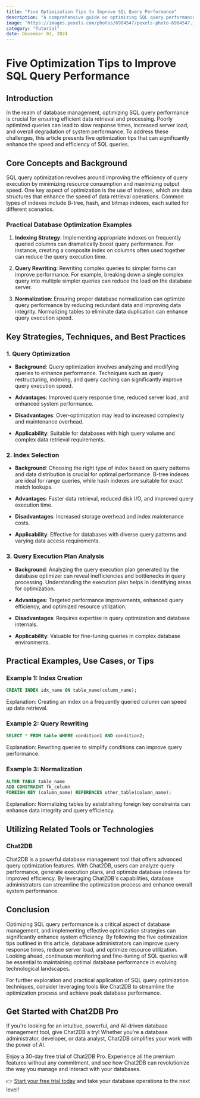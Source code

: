 ```yaml
---
title: "Five Optimization Tips to Improve SQL Query Performance"
description: "A comprehensive guide on optimizing SQL query performance with five key tips and strategies."
image: "https://images.pexels.com/photos/6984547/pexels-photo-6984547.jpeg?auto=compress&cs=tinysrgb&dpr=1&w=500"
category: "Tutorial"
date: December 03, 2024
---
```


# Five Optimization Tips to Improve SQL Query Performance

## Introduction

In the realm of database management, optimizing SQL query performance is crucial for ensuring efficient data retrieval and processing. Poorly optimized queries can lead to slow response times, increased server load, and overall degradation of system performance. To address these challenges, this article presents five optimization tips that can significantly enhance the speed and efficiency of SQL queries.

## Core Concepts and Background

SQL query optimization revolves around improving the efficiency of query execution by minimizing resource consumption and maximizing output speed. One key aspect of optimization is the use of indexes, which are data structures that enhance the speed of data retrieval operations. Common types of indexes include B-tree, hash, and bitmap indexes, each suited for different scenarios.

### Practical Database Optimization Examples

1. **Indexing Strategy**: Implementing appropriate indexes on frequently queried columns can dramatically boost query performance. For instance, creating a composite index on columns often used together can reduce the query execution time.

2. **Query Rewriting**: Rewriting complex queries to simpler forms can improve performance. For example, breaking down a single complex query into multiple simpler queries can reduce the load on the database server.

3. **Normalization**: Ensuring proper database normalization can optimize query performance by reducing redundant data and improving data integrity. Normalizing tables to eliminate data duplication can enhance query execution speed.

## Key Strategies, Techniques, and Best Practices

### 1. Query Optimization

- **Background**: Query optimization involves analyzing and modifying queries to enhance performance. Techniques such as query restructuring, indexing, and query caching can significantly improve query execution speed.

- **Advantages**: Improved query response time, reduced server load, and enhanced system performance.

- **Disadvantages**: Over-optimization may lead to increased complexity and maintenance overhead.

- **Applicability**: Suitable for databases with high query volume and complex data retrieval requirements.

### 2. Index Selection

- **Background**: Choosing the right type of index based on query patterns and data distribution is crucial for optimal performance. B-tree indexes are ideal for range queries, while hash indexes are suitable for exact match lookups.

- **Advantages**: Faster data retrieval, reduced disk I/O, and improved query execution time.

- **Disadvantages**: Increased storage overhead and index maintenance costs.

- **Applicability**: Effective for databases with diverse query patterns and varying data access requirements.

### 3. Query Execution Plan Analysis

- **Background**: Analyzing the query execution plan generated by the database optimizer can reveal inefficiencies and bottlenecks in query processing. Understanding the execution plan helps in identifying areas for optimization.

- **Advantages**: Targeted performance improvements, enhanced query efficiency, and optimized resource utilization.

- **Disadvantages**: Requires expertise in query optimization and database internals.

- **Applicability**: Valuable for fine-tuning queries in complex database environments.

## Practical Examples, Use Cases, or Tips

### Example 1: Index Creation

```sql
CREATE INDEX idx_name ON table_name(column_name);
```

Explanation: Creating an index on a frequently queried column can speed up data retrieval.

### Example 2: Query Rewriting

```sql
SELECT * FROM table WHERE condition1 AND condition2;
```

Explanation: Rewriting queries to simplify conditions can improve query performance.

### Example 3: Normalization

```sql
ALTER TABLE table_name
ADD CONSTRAINT fk_column
FOREIGN KEY (column_name) REFERENCES other_table(column_name);
```

Explanation: Normalizing tables by establishing foreign key constraints can enhance data integrity and query efficiency.

## Utilizing Related Tools or Technologies

### Chat2DB

Chat2DB is a powerful database management tool that offers advanced query optimization features. With Chat2DB, users can analyze query performance, generate execution plans, and optimize database indexes for improved efficiency. By leveraging Chat2DB's capabilities, database administrators can streamline the optimization process and enhance overall system performance.

## Conclusion

Optimizing SQL query performance is a critical aspect of database management, and implementing effective optimization strategies can significantly enhance system efficiency. By following the five optimization tips outlined in this article, database administrators can improve query response times, reduce server load, and optimize resource utilization. Looking ahead, continuous monitoring and fine-tuning of SQL queries will be essential to maintaining optimal database performance in evolving technological landscapes.

For further exploration and practical application of SQL query optimization techniques, consider leveraging tools like Chat2DB to streamline the optimization process and achieve peak database performance.

## Get Started with Chat2DB Pro

If you're looking for an intuitive, powerful, and AI-driven database management tool, give Chat2DB a try! Whether you're a database administrator, developer, or data analyst, Chat2DB simplifies your work with the power of AI.

Enjoy a 30-day free trial of Chat2DB Pro. Experience all the premium features without any commitment, and see how Chat2DB can revolutionize the way you manage and interact with your databases.

👉 [Start your free trial today](https://chat2db.ai/pricing) and take your database operations to the next level!
